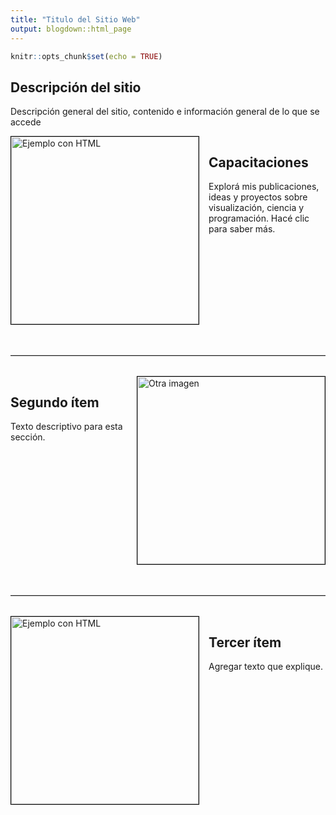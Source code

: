 ```yaml
---
title: "Titulo del Sitio Web"
output: blogdown::html_page
---
```


```r
knitr::opts_chunk$set(echo = TRUE) 
```

## Descripción del sitio  

Descripción general del sitio, contenido e información general de lo que se accede

<!-- Primer bloque -->
<div style="overflow:hidden; margin-bottom: 3rem;">

<a href="/capacitaciones/" class="img-link">
  <img src="/images/foto-ejemplo-2.jpg" alt="Ejemplo con HTML" style="width:300px; border:1px solid black; float:left; margin-right:15px;">
</a>
 <h2>
  <a href="/capacitaciones/" class="img-link-title" style="text-decoration: none; color: inherit;">
    Capacitaciones
</a>
</h2>
  <p>Explorá mis publicaciones, ideas y proyectos sobre visualización, ciencia y programación. Hacé clic para saber más.</p>
</div>

<hr style="border: none; border-top: 1px solid #ccc; margin: 2rem 0;">

<!-- Segundo bloque -->
<div style="overflow:hidden; margin-bottom: 3rem;">
  <img src="/images/foto-ejemplo-2.jpg" alt="Otra imagen" style="width:300px; border:1px solid black; float:right; margin-left:15px;">
  <h2>Segundo ítem</h2>
  <p>Texto descriptivo para esta sección.</p>
</div>

<hr style="border: none; border-top: 1px solid #ccc; margin: 2rem 0;">

<!-- tercer bloque -->
<div style="overflow:hidden; margin-bottom: 3rem;">
  <img src="/images/foto-ejemplo-2.jpg" alt="Ejemplo con HTML" style="width:300px; border:1px solid black; float:left; margin-right:15px;">
  <h2>Tercer ítem</h2>
  <p>Agregar texto que explique.</p>
</div>
